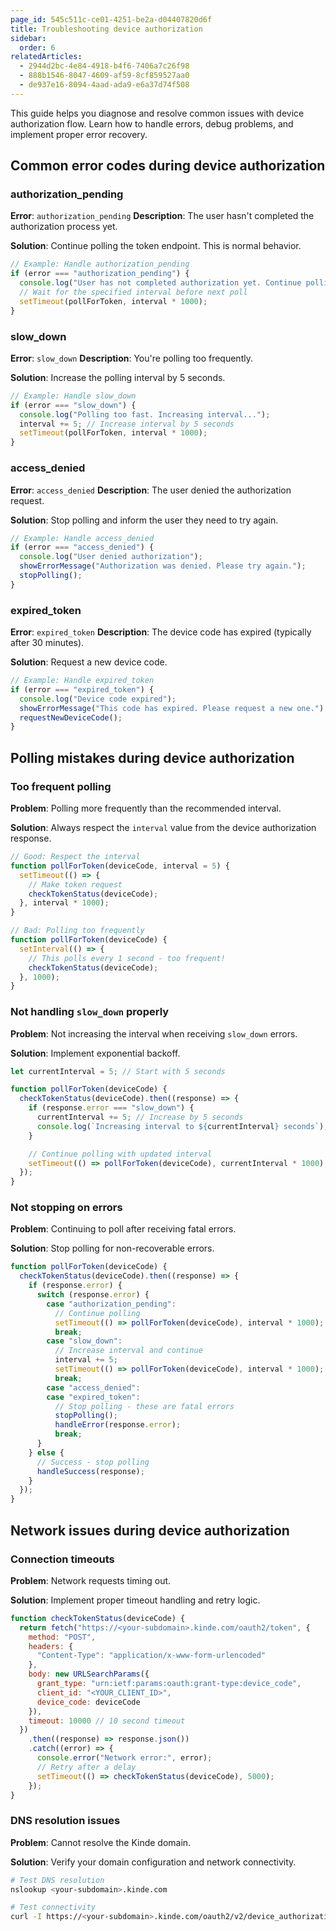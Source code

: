 ```yaml
---
page_id: 545c511c-ce01-4251-be2a-d04407820d6f
title: Troubleshooting device authorization
sidebar:
  order: 6
relatedArticles:
  - 2944d2bc-4e84-4918-b4f6-7406a7c26f98
  - 888b1546-8047-4609-af59-8cf859527aa0
  - de937e16-8094-4aad-ada9-e6a37d74f508
---
```


This guide helps you diagnose and resolve common issues with device authorization flow. Learn how to handle errors, debug problems, and implement proper error recovery.

## Common error codes during device authorization

### authorization_pending

**Error**: `authorization_pending`
**Description**: The user hasn't completed the authorization process yet.

**Solution**: Continue polling the token endpoint. This is normal behavior.

```javascript
// Example: Handle authorization_pending
if (error === "authorization_pending") {
  console.log("User has not completed authorization yet. Continue polling...");
  // Wait for the specified interval before next poll
  setTimeout(pollForToken, interval * 1000);
}
```

### slow_down

**Error**: `slow_down`
**Description**: You're polling too frequently.

**Solution**: Increase the polling interval by 5 seconds.

```javascript
// Example: Handle slow_down
if (error === "slow_down") {
  console.log("Polling too fast. Increasing interval...");
  interval += 5; // Increase interval by 5 seconds
  setTimeout(pollForToken, interval * 1000);
}
```

### access_denied

**Error**: `access_denied`
**Description**: The user denied the authorization request.

**Solution**: Stop polling and inform the user they need to try again.

```javascript
// Example: Handle access_denied
if (error === "access_denied") {
  console.log("User denied authorization");
  showErrorMessage("Authorization was denied. Please try again.");
  stopPolling();
}
```

### expired_token

**Error**: `expired_token`
**Description**: The device code has expired (typically after 30 minutes).

**Solution**: Request a new device code.

```javascript
// Example: Handle expired_token
if (error === "expired_token") {
  console.log("Device code expired");
  showErrorMessage("This code has expired. Please request a new one.");
  requestNewDeviceCode();
}
```

## Polling mistakes during device authorization

### Too frequent polling

**Problem**: Polling more frequently than the recommended interval.

**Solution**: Always respect the `interval` value from the device authorization response.

```javascript
// Good: Respect the interval
function pollForToken(deviceCode, interval = 5) {
  setTimeout(() => {
    // Make token request
    checkTokenStatus(deviceCode);
  }, interval * 1000);
}

// Bad: Polling too frequently
function pollForToken(deviceCode) {
  setInterval(() => {
    // This polls every 1 second - too frequent!
    checkTokenStatus(deviceCode);
  }, 1000);
}
```

### Not handling `slow_down` properly

**Problem**: Not increasing the interval when receiving `slow_down` errors.

**Solution**: Implement exponential backoff.

```javascript
let currentInterval = 5; // Start with 5 seconds

function pollForToken(deviceCode) {
  checkTokenStatus(deviceCode).then((response) => {
    if (response.error === "slow_down") {
      currentInterval += 5; // Increase by 5 seconds
      console.log(`Increasing interval to ${currentInterval} seconds`);
    }

    // Continue polling with updated interval
    setTimeout(() => pollForToken(deviceCode), currentInterval * 1000);
  });
}
```

### Not stopping on errors

**Problem**: Continuing to poll after receiving fatal errors.

**Solution**: Stop polling for non-recoverable errors.

```javascript
function pollForToken(deviceCode) {
  checkTokenStatus(deviceCode).then((response) => {
    if (response.error) {
      switch (response.error) {
        case "authorization_pending":
          // Continue polling
          setTimeout(() => pollForToken(deviceCode), interval * 1000);
          break;
        case "slow_down":
          // Increase interval and continue
          interval += 5;
          setTimeout(() => pollForToken(deviceCode), interval * 1000);
          break;
        case "access_denied":
        case "expired_token":
          // Stop polling - these are fatal errors
          stopPolling();
          handleError(response.error);
          break;
      }
    } else {
      // Success - stop polling
      handleSuccess(response);
    }
  });
}
```

## Network issues during device authorization

### Connection timeouts

**Problem**: Network requests timing out.

**Solution**: Implement proper timeout handling and retry logic.

```javascript
function checkTokenStatus(deviceCode) {
  return fetch("https://<your-subdomain>.kinde.com/oauth2/token", {
    method: "POST",
    headers: {
      "Content-Type": "application/x-www-form-urlencoded"
    },
    body: new URLSearchParams({
      grant_type: "urn:ietf:params:oauth:grant-type:device_code",
      client_id: "<YOUR_CLIENT_ID>",
      device_code: deviceCode
    }),
    timeout: 10000 // 10 second timeout
  })
    .then((response) => response.json())
    .catch((error) => {
      console.error("Network error:", error);
      // Retry after a delay
      setTimeout(() => checkTokenStatus(deviceCode), 5000);
    });
}
```

### DNS resolution issues

**Problem**: Cannot resolve the Kinde domain.

**Solution**: Verify your domain configuration and network connectivity.

```bash
# Test DNS resolution
nslookup <your-subdomain>.kinde.com

# Test connectivity
curl -I https://<your-subdomain>.kinde.com/oauth2/v2/device_authorization
```
